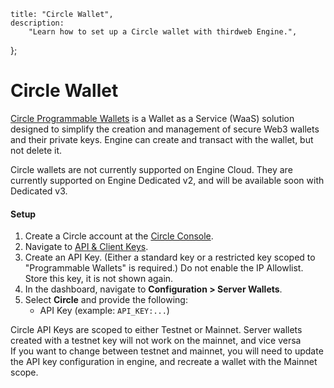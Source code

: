 
    title: "Circle Wallet",
    description:
        "Learn how to set up a Circle wallet with thirdweb Engine.",
};

# Circle Wallet

[Circle Programmable Wallets](https://developers.circle.com/w3s/programmable-wallets) is a Wallet as a Service (WaaS) solution designed to simplify the creation and management of secure Web3 wallets and their private keys. Engine can create and transact with the wallet, but not delete it.

<Callout variant="info" title="Circle Wallets">
    Circle wallets are not currently supported on Engine Cloud. They are currently supported on Engine Dedicated v2, and will be available soon with Dedicated v3.
</Callout>

#### Setup

1. Create a Circle account at the [Circle Console](https://console.circle.com/signin).
2. Navigate to [API & Client Keys](https://console.circle.com/api-keys).
3. Create an API Key. (Either a standard key or a restricted key scoped to "Programmable Wallets" is required.) Do not enable the IP Allowlist. Store this key, it is not shown again.
4. In the dashboard, navigate to **Configuration > Server Wallets**.
5. Select **Circle** and provide the following:
   - API Key (example: `API_KEY:...`)

<Callout variant="info" title="Circle API Key">
	Circle API Keys are scoped to either Testnet or Mainnet. Server wallets
	created with a testnet key will not work on the mainnet, and vice versa
	<br /> If you want to change between testnet and mainnet, you will need to
	update the API key configuration in engine, and recreate a wallet with the
	Mainnet scope.
</Callout>